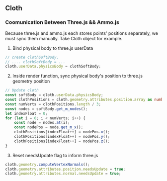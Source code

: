## Cloth

### Coomunication Between Three.js && Ammo.js

Because three.js and ammo.js each stores points' positions separately, we must sync them manually. Take Cloth
object for example.

1. Bind physical body to three.js userData
```typescript
// create clothSoftBody.
// .... clothSoftBody = ...
cloth.userData.physicsBody = clothSoftBody;
```

2. Inside render function, sync physical body's position to three.js geometry position
```typescript
// Update cloth
const softBody = cloth.userData.physicsBody;
const clothPositions = cloth.geometry.attributes.position.array as number[];
const numVerts = clothPositions.length / 3;
const nodes = softBody.get_m_nodes();
let indexFloat = 0;
for (let i = 0; i < numVerts; i++) {
    const node = nodes.at(i);
    const nodePos = node.get_m_x();
    clothPositions[indexFloat++] = nodePos.x();
    clothPositions[indexFloat++] = nodePos.y();
    clothPositions[indexFloat++] = nodePos.z();
}
```

3. Reset needsUpdate flag to inform three.js
```typescript
cloth.geometry.computeVertexNormals();
cloth.geometry.attributes.position.needsUpdate = true;
cloth.geometry.attributes.normal.needsUpdate = true;
```


<FullscreenThreejs render={AmmoClothExample} loadAmmo={true}/>